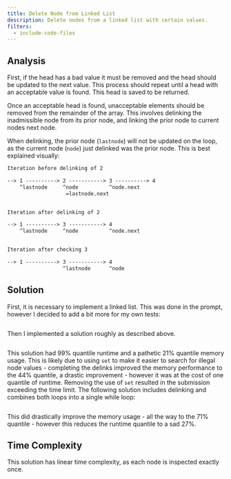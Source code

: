 ```yaml
---
title: Delete Node from Linked List
description: Delete nodes from a linked list with certain values.
filters:
  - include-code-files
---
```



## Analysis

First, if the head has a bad value it must be removed and the head should be 
updated to the next value. This process should repeat until a head with an 
acceptable value is found. This head is saved to be returned.

Once an acceptable head is found, unacceptable elements should be removed from 
the remainder of the array. This involves delinking the inadmissible node from 
its prior node, and linking the prior node to current nodes next node.

When delinking, the prior node (``lastnode``) will not be updated on the loop, 
as the current node (``node``) just delinked was the prior node. This is best 
explained visually:


```default
Iteration before delinking of 2

--> 1 ----------> 2 -----------> 3 ----------> 4
    ^lastnode     ^node          ^node.next
                   =lastnode.next


Iteration after delinking of 2

--> 1 ----------> 3 -----------> 4
    ^lastnode     ^node          ^node.next


Iteration after checking 3

--> 1 ----------> 3 -----------> 4
                  ^lastnode      ^node
```


## Solution

First, it is necessary to implement a linked list. This was done in the prompt, 
however I decided to add a bit more for my own tests:

```.python
```


Then I implemented a solution roughly as described above. 


```.python
```


This solution had $99\%$ quantile runtime and a pathetic $21\%$ quantile memory
usage. This is likely due to using ``set`` to make it easier to search for
illegal node values - completing the delinks improved the memory performance 
to the $44\%$ quantile, a drastic improvement - however it was at the cost of 
one quantile of runtime. Removing the use of ``set`` resulted in the submission
exceeding the time limit. The following solution includes delinking and 
combines both loops into a single while loop:


```.python
```

This did drastically improve the memory usage - all the way to the $71\%$ 
quantile - however this reduces the runtime quantile to a sad $27\%$.


## Time Complexity

This solution has linear time complexity, as each node is inspected exactly 
once.
